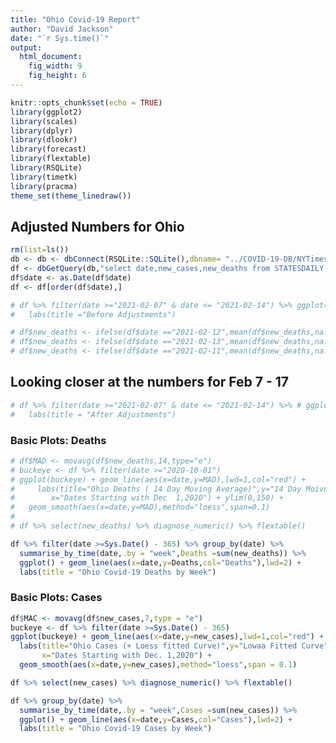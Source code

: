 ```yaml
---
title: "Ohio Covid-19 Report"
author: "David Jackson"
date: "`r Sys.time()`"
output: 
  html_document: 
    fig_width: 9
    fig_height: 6
---
```


```r
knitr::opts_chunk$set(echo = TRUE)
library(ggplot2)
library(scales)
library(dplyr)
library(dlookr)
library(forecast)
library(flextable)
library(RSQLite)
library(timetk)
library(pracma)
theme_set(theme_linedraw())
```

## Adjusted Numbers for Ohio

```r
rm(list=ls())
db <- db <- dbConnect(RSQLite::SQLite(),dbname= "../COVID-19-DB/NYTimes.sqlite3")
df <- dbGetQuery(db,"select date,new_cases,new_deaths from STATESDAILY where state = 'Ohio'")
df$date <- as.Date(df$date)
df <- df[order(df$date),] 
```
```r
# df %>% filter(date >="2021-02-07" & date <= "2021-02-14") %>% ggplot(aes(x=date,y=new_deaths)) + geom_col() +
#   labs(title ="Before Adjustments")
```
```r
# df$new_deaths <- ifelse(df$date =="2021-02-12",mean(df$new_deaths,na.rm = TRUE),df$new_deaths)
# df$new_deaths <- ifelse(df$date =="2021-02-13",mean(df$new_deaths,na.rm = TRUE),df$new_deaths)
# df$new_deaths <- ifelse(df$date =="2021-02-11",mean(df$new_deaths,na.rm = TRUE),df$new_deaths)
```

## Looking closer at the numbers for Feb 7 - 17

```r
# df %>% filter(date >="2021-02-07" & date <= "2021-02-14") %>% # ggplot(aes(x=date,y=new_deaths)) + geom_col() +
#   labs(title = "After Adjustments")
```

### Basic Plots: Deaths

```r

# df$MAD <- movavg(df$new_deaths,14,type="e")
# buckeye <- df %>% filter(date >="2020-10-01") 
# ggplot(buckeye) + geom_line(aes(x=date,y=MAD),lwd=1,col="red") + 
#     labs(title="Ohio Deaths ( 14 Day Moving Average)",y="14 Day Moivng Average",
#        x="Dates Starting with Dec  1,2020") + ylim(0,150) +
#   geom_smooth(aes(x=date,y=MAD),method="loess",span=0.1)
#   
# df %>% select(new_deaths) %>% diagnose_numeric() %>% flextable()
```
```r
df %>% filter(date >=Sys.Date() - 365) %>% group_by(date) %>%
  summarise_by_time(date,.by = "week",Deaths =sum(new_deaths)) %>%
  ggplot() + geom_line(aes(x=date,y=Deaths,col="Deaths"),lwd=2) +
  labs(title = "Ohio Covid-19 Deaths by Week")
```

### Basic Plots: Cases 


```r
df$MAC <- movavg(df$new_cases,7,type = "e")
buckeye <- df %>% filter(date >=Sys.Date() - 365) 
ggplot(buckeye) + geom_line(aes(x=date,y=new_cases),lwd=1,col="red") +
  labs(title="Ohio Cases (+ Loess fitted Curve)",y="Lowaa Fitted Curve",
       x="Dates Starting with Dec. 1,2020") +
  geom_smooth(aes(x=date,y=new_cases),method="loess",span = 0.1)

df %>% select(new_cases) %>% diagnose_numeric() %>% flextable()
```

```r
df %>% group_by(date) %>%
  summarise_by_time(date,.by = "week",Cases =sum(new_cases)) %>%
  ggplot() + geom_line(aes(x=date,y=Cases,col="Cases"),lwd=2) +
  labs(title = "Ohio Covid-19 Cases by Week")
```
